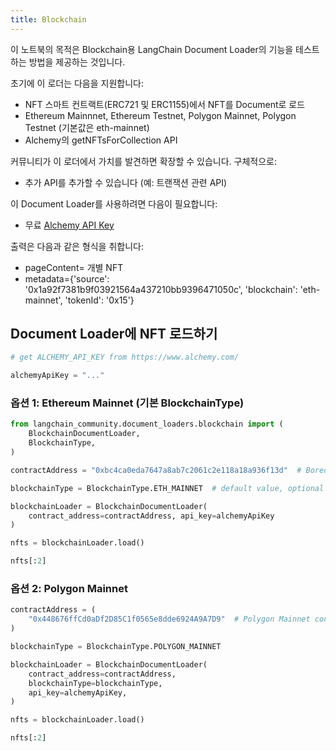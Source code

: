 ```yaml
---
title: Blockchain
---
```


이 노트북의 목적은 Blockchain용 LangChain Document Loader의 기능을 테스트하는 방법을 제공하는 것입니다.

초기에 이 로더는 다음을 지원합니다:

* NFT 스마트 컨트랙트(ERC721 및 ERC1155)에서 NFT를 Document로 로드
* Ethereum Mainnnet, Ethereum Testnet, Polygon Mainnet, Polygon Testnet (기본값은 eth-mainnet)
* Alchemy의 getNFTsForCollection API

커뮤니티가 이 로더에서 가치를 발견하면 확장할 수 있습니다. 구체적으로:

* 추가 API를 추가할 수 있습니다 (예: 트랜잭션 관련 API)

이 Document Loader를 사용하려면 다음이 필요합니다:

* 무료 [Alchemy API Key](https://www.alchemy.com/)

출력은 다음과 같은 형식을 취합니다:

* pageContent= 개별 NFT
* metadata=\{'source': '0x1a92f7381b9f03921564a437210bb9396471050c', 'blockchain': 'eth-mainnet', 'tokenId': '0x15'\}

## Document Loader에 NFT 로드하기

```python
# get ALCHEMY_API_KEY from https://www.alchemy.com/

alchemyApiKey = "..."
```

### 옵션 1: Ethereum Mainnet (기본 BlockchainType)

```python
from langchain_community.document_loaders.blockchain import (
    BlockchainDocumentLoader,
    BlockchainType,
)

contractAddress = "0xbc4ca0eda7647a8ab7c2061c2e118a18a936f13d"  # Bored Ape Yacht Club contract address

blockchainType = BlockchainType.ETH_MAINNET  # default value, optional parameter

blockchainLoader = BlockchainDocumentLoader(
    contract_address=contractAddress, api_key=alchemyApiKey
)

nfts = blockchainLoader.load()

nfts[:2]
```

### 옵션 2: Polygon Mainnet

```python
contractAddress = (
    "0x448676ffCd0aDf2D85C1f0565e8dde6924A9A7D9"  # Polygon Mainnet contract address
)

blockchainType = BlockchainType.POLYGON_MAINNET

blockchainLoader = BlockchainDocumentLoader(
    contract_address=contractAddress,
    blockchainType=blockchainType,
    api_key=alchemyApiKey,
)

nfts = blockchainLoader.load()

nfts[:2]
```

